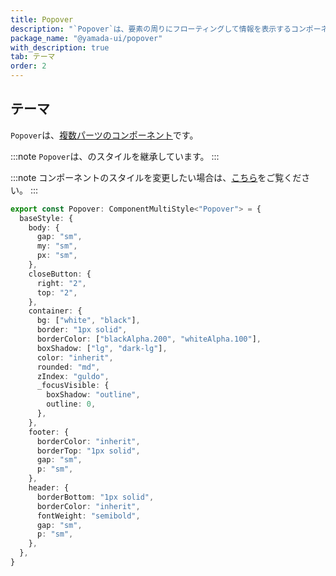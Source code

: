 ```yaml
---
title: Popover
description: "`Popover`は、要素の周りにフローティングして情報を表示するコンポーネントです。"
package_name: "@yamada-ui/popover"
with_description: true
tab: テーマ
order: 2
---
```


## テーマ

`Popover`は、[複数パーツのコンポーネント](/styled-system/theming/component-styles#複数パーツのコンポーネント)です。

:::note
`Popover`は、のスタイルを継承しています。
:::

:::note
コンポーネントのスタイルを変更したい場合は、[こちら](/styled-system/theming/customize-theme#コンポーネントのスタイルを変更する)をご覧ください。
:::

```ts
export const Popover: ComponentMultiStyle<"Popover"> = {
  baseStyle: {
    body: {
      gap: "sm",
      my: "sm",
      px: "sm",
    },
    closeButton: {
      right: "2",
      top: "2",
    },
    container: {
      bg: ["white", "black"],
      border: "1px solid",
      borderColor: ["blackAlpha.200", "whiteAlpha.100"],
      boxShadow: ["lg", "dark-lg"],
      color: "inherit",
      rounded: "md",
      zIndex: "guldo",
      _focusVisible: {
        boxShadow: "outline",
        outline: 0,
      },
    },
    footer: {
      borderColor: "inherit",
      borderTop: "1px solid",
      gap: "sm",
      p: "sm",
    },
    header: {
      borderBottom: "1px solid",
      borderColor: "inherit",
      fontWeight: "semibold",
      gap: "sm",
      p: "sm",
    },
  },
}
```

